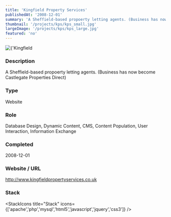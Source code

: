 ```yaml
---
title: 'Kingfield Property Services'
publishedAt: '2008-12-01'
summary: 'A Sheffield-based propoerty letting agents. (Business has now become Castlegate Properties Direct)'
thumbnail: '/projects/kps/kps_small.jpg'
largeImage: '/projects/kps/kps_large.jpg'
featured: 'no'
---
```


<div className="relative w-full h-[400px] sm:h-[600px] md:h-[760px] lg:h-[920px]">
  <Image
    alt={'Kingfield Property Services'}
    src={'/projects/kps/kps.jpg'}
    sizes="(max-width: 640px) 100%, 100%"
    fill={true}
    priority
    style={{
      objectFit: 'contain'
    }}
  />
</div>

### Description

A Sheffield-based propoerty letting agents. (Business has now become Castlegate Properties Direct)


### Type

Website

### Role

Database Design, Dynamic Content, CMS, Content Population, User Interaction, Information Exchange

### Completed
2008-12-01

### Website / URL
http://www.kingfieldpropertyservices.co.uk


### Stack

<StackIcons
  title="Stack"
  icons={['apache','php','mysql','html5','javascript','jquery','css3']}
  />
